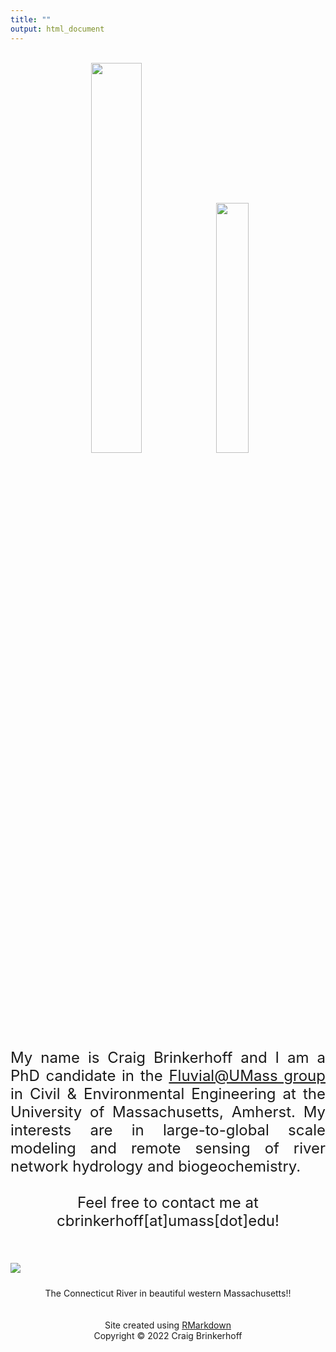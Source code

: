 ```yaml
---
title: ""
output: html_document
---
```

<br>
<center>
![](pic1.jpg){width=40%} ![](pic2.jpg){width=32%}
</center>
<br>
<font size="5"><div style="text-align: justify">
My name is Craig Brinkerhoff and I am a PhD candidate in the [Fluvial@UMass group](https://blogs.umass.edu/cjgleason/) in Civil & Environmental Engineering at the University of Massachusetts, Amherst. My interests are in large-to-global scale modeling and remote sensing of river network hydrology and biogeochemistry.
<br><br>
<center>Feel free to contact me at cbrinkerhoff[at]umass[dot]edu!</center>
<br>
![](pic3.jpg)
</div></font>
</font size="4"><center> The Connecticut River in beautiful western Massachusetts!! </center></font>
<br><br>
</font size="2"><center> Site created using [RMarkdown](https://rmarkdown.rstudio.com) </center></font>
</font size="2"><center> Copyright &#169; 2022 Craig Brinkerhoff </center></font>